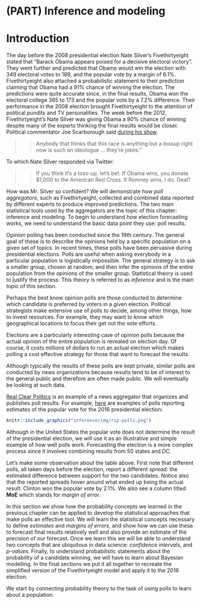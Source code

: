 # (PART) Inference and modeling {-}

# Introduction

The day before the 2008 presidential election Nate Silver's Fivethirtyeight stated that "Barack Obama appears poised for a decisive electoral victory". They went further and predicted that Obama would win the election with 349 electoral votes to 189, and the popular vote by a margin of 6.1%. Fivethirtyeight also attached a probabilistic statement to their prediction claiming that Obama had a 91% chance of winning the election. The predictions were quite accurate since, in the final results, Obama won the electoral college 365 to 173 and the popular vote by a 7.2% difference. Their performance in the 2008 election brought Fivethirtyeight to the attention of political pundits and TV personalities. The week before the 2012, Fivethirtyeight's Nate Silver was giving Obama a 90% chance of winning despite many of the experts thinking the final results would be closer. Political commentator Joe Scarborough said [during his show](https://www.youtube.com/watch?v=TbKkjm-gheY) 

>>Anybody that thinks that this race is anything but a tossup right now is such an ideologue ... they're jokes." 

To which Nate Silver responded via Twitter:

>> If you think it's a toss-up, let's bet. If Obama wins, you donate $1,000 to the American Red Cross. If Romney wins, I do. Deal?

How was Mr. Silver so confident? We will demonstrate how _poll aggregators_, such as Fivethirtyeight, collected and combined data reported by different experts to produce improved predictions. The two main statistical tools used by the aggregators are the topic of this chapter: inference and modeling. To begin to understand how election forecasting works, we need to understand the basic data point they use: poll results.


Opinion polling has been conducted since the 19th century. The general goal of these is to describe the opinions held by a specific population on a given set of topics. In recent times, these polls have been pervasive during presidential elections. Polls are useful when asking everybody in a particular population is logistically impossible. The general strategy is to ask a smaller group, chosen at random, and then infer the opinions of the entire population from the opinions of the smaller group. Statistical theory is used to justify the process. This theory is referred to as  _inference_ and is the main topic of this section.

Perhaps the best know opinion polls are those conducted to determine which candidate is preferred by voters in a given election. Political strategists make extensive use of polls to decide, among other things, how to invest resources. For example, they may want to know which geographical locations to focus their get out the vote efforts. 

Elections are a particularly interesting case of opinion polls because the actual opinion of the entire population is revealed on election day. Of course, it costs millions of dollars to run an actual election which makes polling a cost effective strategy for those that want to forecast the results. 

Although typically the results of these polls are kept private, similar polls are conducted by news organizations because results tend to be of interest to the general public and therefore are often made public. We will eventually be looking at such data.

[Real Clear Politics](http://www.realclearpolitics.com) is an example of a news aggregator that organizes and publishes poll results. For example, [here](http://www.realclearpolitics.com/epolls/2016/president/us/general_election_trump_vs_clinton-5491.html) are examples of polls reporting estimates of the popular vote for the 2016 presidential election:

```r
knitr::include_graphics("inference/img/rcp-polls.png")
```

Although in the United States the popular vote does not determine the result of the presidential election, we will use it as an illustrative and simple example of how well polls work. Forecasting the election is a more complex process since it involves combining results from 50 states and DC.

Let's make some observation about the table above. First note that different polls, all taken days before the election, report a different _spread_:  the estimated difference between support for the two candidates. Notice also that the reported spreads hover around what ended up being the actual result: Clinton won the popular vote by 2.1%. We also see a column titled **MoE** which stands for _margin of error_. 

In this section we show how the probability concepts we learned in the previous chapter can be applied to develop the statistical approaches that make polls an effective tool. We will learn the statistical concepts necessary to define _estimates_ and _margins of errors_, and show how we can use these to forecast final results relatively well and also provide an estimate of the precision of our forecast. Once we learn this we will be able to understand two concepts that are ubiquitous in data science: _confidence intervals_, and _p-values_. Finally, to understand probabilistic statements about the probability of a candidate winning, we will have to learn about Bayesian modelling. In the final sections we put it all together to recreate the simplified version of the Fivethirtyeight model and apply it to the 2016 election. 

We start by connecting probability theory to the task of using polls to learn about a population.

